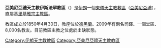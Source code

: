 {{Infobox Roman Catholic diocese
|jurisdiction     = 教區
|name             = 伊斯法罕
|latin= Eparchia Hispahanensis Armenorum
|image =
|caption =
|location = [[伊朗|伊朗]]
|territory =
|population = 8,000
|rite = [[亞美尼亞禮天主教會|亞美尼亞禮]]
|patron =
|province =基里基雅宗主教區
|established = 1850年
|cathedral = 
|co-cathedral =
|leadership = 主教 
|website = 
|pope =  
|patriarch= 
|metropolitan =
|ordinary =懸空
|coadjutor archbishop = 
|coadjutor bishop = 
|auxiliary = 
|emeritus = }}

'''亞美尼亞禮天主教伊斯法罕教區'''（{{lang-la|Eparchia Hispahanensis Armenorum}}）是[[伊朗|伊朗]]一個[[東儀天主教|東儀天主教]][[教區|教區]]（[[亞美尼亞禮天主教會|亞美尼亞禮]]），直屬[[亞美尼亞禮天主教基里基雅宗主教區|基里基雅宗主教區]]。

教區成立於1850年4月30日，教座位於[[德黑蘭|德黑蘭]]。2009年有兩名司鐸、一個堂區、8,000名教友。目前教區主教之位處於出缺狀態。
{{伊朗天主教教區}}
{{亞美尼亞禮天主教會教區}}
[[Category:伊朗天主教教區|Category:伊朗天主教教區]]
[[Category:亞美尼亞禮天主教教區|Category:亞美尼亞禮天主教教區]]